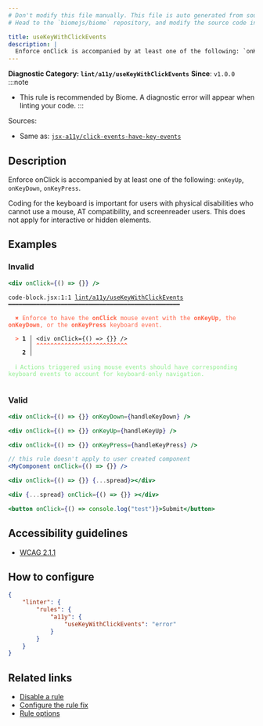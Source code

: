 ```yaml
---
# Don't modify this file manually. This file is auto generated from source, and you will lose your changes next time the website is built.
# Head to the `biomejs/biome` repository, and modify the source code in there.

title: useKeyWithClickEvents
description: |
  Enforce onClick is accompanied by at least one of the following: `onKeyUp`, `onKeyDown`, `onKeyPress`.
---
```


**Diagnostic Category: `lint/a11y/useKeyWithClickEvents`**
<Tabs>
<TabItem label="JSX and TSX" icon="seti:javascript">
**Since**: `v1.0.0`
:::note
- This rule is recommended by Biome. A diagnostic error will appear when linting your code.
:::

Sources: 
- Same as: <a href="https://github.com/jsx-eslint/eslint-plugin-jsx-a11y/blob/main/docs/rules/click-events-have-key-events.md" target="_blank"><code>jsx-a11y/click-events-have-key-events</code></a>

## Description
Enforce onClick is accompanied by at least one of the following: `onKeyUp`, `onKeyDown`, `onKeyPress`.

Coding for the keyboard is important for users with physical disabilities who cannot use a mouse, AT compatibility, and screenreader users.
This does not apply for interactive or hidden elements.

## Examples

### Invalid

```jsx
<div onClick={() => {}} />
```

<pre class="language-text"><code class="language-text">code-block.jsx:1:1 <a href="https://biomejs.dev/linter/rules/use-key-with-click-events">lint/a11y/useKeyWithClickEvents</a> ━━━━━━━━━━━━━━━━━━━━━━━━━━━━━━━━━━━━━━━━━━━━━━━━━<br /><br />  <strong><span style="color: Tomato;">✖</span></strong> <span style="color: Tomato;">Enforce to have the </span><span style="color: Tomato;"><strong>onClick</strong></span><span style="color: Tomato;"> mouse event with the </span><span style="color: Tomato;"><strong>onKeyUp</strong></span><span style="color: Tomato;">, the </span><span style="color: Tomato;"><strong>onKeyDown</strong></span><span style="color: Tomato;">, or the </span><span style="color: Tomato;"><strong>onKeyPress</strong></span><span style="color: Tomato;"> keyboard event.</span><br />  <br />  <strong><span style="color: Tomato;">&gt;</span></strong> <strong>1 │ </strong>&lt;div onClick=&#123;() =&gt; &#123;&#125;&#125; /&gt;<br />   <strong>   │ </strong><strong><span style="color: Tomato;">^</span></strong><strong><span style="color: Tomato;">^</span></strong><strong><span style="color: Tomato;">^</span></strong><strong><span style="color: Tomato;">^</span></strong><strong><span style="color: Tomato;">^</span></strong><strong><span style="color: Tomato;">^</span></strong><strong><span style="color: Tomato;">^</span></strong><strong><span style="color: Tomato;">^</span></strong><strong><span style="color: Tomato;">^</span></strong><strong><span style="color: Tomato;">^</span></strong><strong><span style="color: Tomato;">^</span></strong><strong><span style="color: Tomato;">^</span></strong><strong><span style="color: Tomato;">^</span></strong><strong><span style="color: Tomato;">^</span></strong><strong><span style="color: Tomato;">^</span></strong><strong><span style="color: Tomato;">^</span></strong><strong><span style="color: Tomato;">^</span></strong><strong><span style="color: Tomato;">^</span></strong><strong><span style="color: Tomato;">^</span></strong><strong><span style="color: Tomato;">^</span></strong><strong><span style="color: Tomato;">^</span></strong><strong><span style="color: Tomato;">^</span></strong><strong><span style="color: Tomato;">^</span></strong><strong><span style="color: Tomato;">^</span></strong><strong><span style="color: Tomato;">^</span></strong><strong><span style="color: Tomato;">^</span></strong><br />    <strong>2 │ </strong><br />  <br />  <strong><span style="color: lightgreen;">ℹ</span></strong> <span style="color: lightgreen;">Actions triggered using mouse events should have corresponding keyboard events to account for keyboard-only navigation.</span><br />  <br /></code></pre>

### Valid

```jsx
<div onClick={() => {}} onKeyDown={handleKeyDown} />
```

```jsx
<div onClick={() => {}} onKeyUp={handleKeyUp} />
```

```jsx
<div onClick={() => {}} onKeyPress={handleKeyPress} />
```

```jsx
// this rule doesn't apply to user created component
<MyComponent onClick={() => {}} />
```

```jsx
<div onClick={() => {}} {...spread}></div>
```

```jsx
<div {...spread} onClick={() => {}} ></div>
```

```jsx
<button onClick={() => console.log("test")}>Submit</button>
```

## Accessibility guidelines

- [WCAG 2.1.1](https://www.w3.org/WAI/WCAG21/Understanding/keyboard)

## How to configure
```json title="biome.json"
{
	"linter": {
		"rules": {
			"a11y": {
				"useKeyWithClickEvents": "error"
			}
		}
	}
}

```
## Related links

- [Disable a rule](/linter/#disable-a-lint-rule)
- [Configure the rule fix](/linter#configure-the-rule-fix)
- [Rule options](/linter/#rule-options)

</TabItem>
</Tabs>

